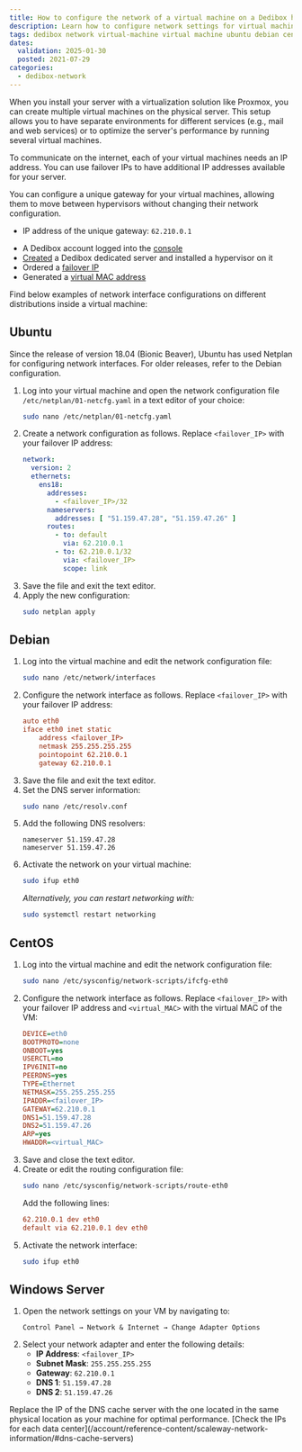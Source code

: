 ```yaml
---
title: How to configure the network of a virtual machine on a Dedibox host
description: Learn how to configure network settings for virtual machines on various operating systems, including Ubuntu, Debian, CentOS, and Windows Server.
tags: dedibox network virtual-machine virtual machine ubuntu debian centOS windows-server
dates:
  validation: 2025-01-30
  posted: 2021-07-29
categories:
  - dedibox-network
---
```



When you install your server with a virtualization solution like Proxmox, you can create multiple virtual machines on the physical server. This setup allows you to have separate environments for different services (e.g., mail and web services) or to optimize the server's performance by running several virtual machines.

To communicate on the internet, each of your virtual machines needs an IP address. You can use failover IPs to have additional IP addresses available for your server.

<Message type="tip">
  You can configure a unique gateway for your virtual machines, allowing them to move between hypervisors without changing their network configuration.

  * IP address of the unique gateway: `62.210.0.1`
</Message>

<Requirements />

- A Dedibox account logged into the [console](https://console.online.net)
- [Created](/dedibox/how-to/order-a-server/) a Dedibox dedicated server and installed a hypervisor on it
- Ordered a [failover IP](/dedibox-ip-failover/concepts/#failover-ips)
- Generated a [virtual MAC address](/dedibox-ip-failover/concepts/#virtual-mac-address)

Find below examples of network interface configurations on different distributions inside a virtual machine:

## Ubuntu

Since the release of version 18.04 (Bionic Beaver), Ubuntu has used Netplan for configuring network interfaces. For older releases, refer to the Debian configuration.

1. Log into your virtual machine and open the network configuration file `/etc/netplan/01-netcfg.yaml` in a text editor of your choice:
    ```sh
    sudo nano /etc/netplan/01-netcfg.yaml
    ```
2. Create a network configuration as follows. Replace `<failover_IP>` with your failover IP address:
    ```yaml
    network:
      version: 2
      ethernets:
        ens18:
          addresses:
            - <failover_IP>/32
          nameservers:
            addresses: [ "51.159.47.28", "51.159.47.26" ]
          routes:
            - to: default
              via: 62.210.0.1
            - to: 62.210.0.1/32
              via: <failover_IP>
              scope: link
    ```
3. Save the file and exit the text editor.
4. Apply the new configuration:
    ```sh
    sudo netplan apply
    ```

## Debian

1. Log into the virtual machine and edit the network configuration file:
    ```sh
    sudo nano /etc/network/interfaces
    ```
2. Configure the network interface as follows. Replace `<failover_IP>` with your failover IP address:
    ```ini
    auto eth0
    iface eth0 inet static
        address <failover_IP>
        netmask 255.255.255.255
        pointopoint 62.210.0.1
        gateway 62.210.0.1
    ```
3. Save the file and exit the text editor.
4. Set the DNS server information:
    ```sh
    sudo nano /etc/resolv.conf
    ```
5. Add the following DNS resolvers:
    ```plaintext
    nameserver 51.159.47.28
    nameserver 51.159.47.26
    ```
6. Activate the network on your virtual machine:
    ```sh
    sudo ifup eth0
    ```
    *Alternatively, you can restart networking with:*
    ```sh
    sudo systemctl restart networking
    ```

## CentOS

1. Log into the virtual machine and edit the network configuration file:
    ```sh
    sudo nano /etc/sysconfig/network-scripts/ifcfg-eth0
    ```
2. Configure the network interface as follows. Replace `<failover_IP>` with your failover IP address and `<virtual_MAC>` with the virtual MAC of the VM:
    ```ini
    DEVICE=eth0
    BOOTPROTO=none
    ONBOOT=yes
    USERCTL=no
    IPV6INIT=no
    PEERDNS=yes
    TYPE=Ethernet
    NETMASK=255.255.255.255
    IPADDR=<failover_IP>
    GATEWAY=62.210.0.1
    DNS1=51.159.47.28
    DNS2=51.159.47.26
    ARP=yes
    HWADDR=<virtual_MAC>
    ```
3. Save and close the text editor.
4. Create or edit the routing configuration file:
    ```sh
    sudo nano /etc/sysconfig/network-scripts/route-eth0
    ```
    Add the following lines:
    ```ini
    62.210.0.1 dev eth0
    default via 62.210.0.1 dev eth0
    ```
5. Activate the network interface:
    ```sh
    sudo ifup eth0
    ```

## Windows Server

1. Open the network settings on your VM by navigating to:
    ```
    Control Panel → Network & Internet → Change Adapter Options
    ```
2. Select your network adapter and enter the following details:
    - **IP Address**: `<failover_IP>`
    - **Subnet Mask**: `255.255.255.255`
    - **Gateway**: `62.210.0.1`
    - **DNS 1**: `51.159.47.28`
    - **DNS 2**: `51.159.47.26`

<Message type="tip">
  Replace the IP of the DNS cache server with the one located in the same physical location as your machine for optimal performance. [Check the IPs for each data center](/account/reference-content/scaleway-network-information/#dns-cache-servers)
</Message>
